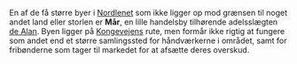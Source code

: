 {{title:Mår (by)}}
{{author:Laura Holmegaard}}
{{timestamp:2009-09-19T18:51:07Z}}
{{copyright:Mår (by)}}
En af de få større byer i [[Nordlenet]] som ikke ligger op mod grænsen til noget andet land eller storlen er '''Mår''', en lille handelsby tilhørende adelsslægten [[de Alan]]. Byen ligger på [[Kongevejen|Kongevejens]] rute, men formår ikke rigtig at fungere som andet end et større samlingssted for håndværkerne i området, samt for fribønderne som tager til markedet for at afsætte deres overskud.